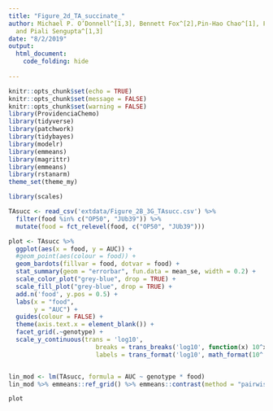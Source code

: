 ```yaml
---
title: "Figure_2d_TA_succinate_"
author: Michael P. O’Donnell^[1,3], Bennett Fox^[2],Pin-Hao Chao^[1], Frank Schroeder^[2],
  and Piali Sengupta^[1,3]
date: "8/2/2019"
output: 
  html_document:
    code_folding: hide
  
---
```


```r
knitr::opts_chunk$set(echo = TRUE)
knitr::opts_chunk$set(message = FALSE)
knitr::opts_chunk$set(warning = FALSE)
library(ProvidenciaChemo)
library(tidyverse)
library(patchwork)
library(tidybayes)
library(modelr)
library(emmeans)
library(magrittr)
library(emmeans)
library(rstanarm)
theme_set(theme_my)
```

```r
library(scales)

TAsucc <- read_csv('extdata/Figure_2B_3G_TAsucc.csv') %>%
  filter(food %in% c("OP50", "JUb39")) %>%
  mutate(food = fct_relevel(food, c("OP50", "JUb39")))

plot <- TAsucc %>%
  ggplot(aes(x = food, y = AUC)) +
  #geom_point(aes(colour = food)) +
  geom_bardots(fillvar = food, dotvar = food) +
  stat_summary(geom = "errorbar", fun.data = mean_se, width = 0.2) +
  scale_color_plot("grey-blue", drop = TRUE) +
  scale_fill_plot("grey-blue", drop = TRUE) +
  add.n('food', y.pos = 0.5) +
  labs(x = "food",
       y = "AUC") +
  guides(colour = FALSE) +
  theme(axis.text.x = element_blank()) +
  facet_grid(.~genotype) +
  scale_y_continuous(trans = 'log10',
                        breaks = trans_breaks('log10', function(x) 10^x),
                        labels = trans_format('log10', math_format(10^.x)))


lin_mod <- lm(TAsucc, formula = AUC ~ genotype * food)
lin_mod %>% emmeans::ref_grid() %>% emmeans::contrast(method = "pairwise")

plot

```

